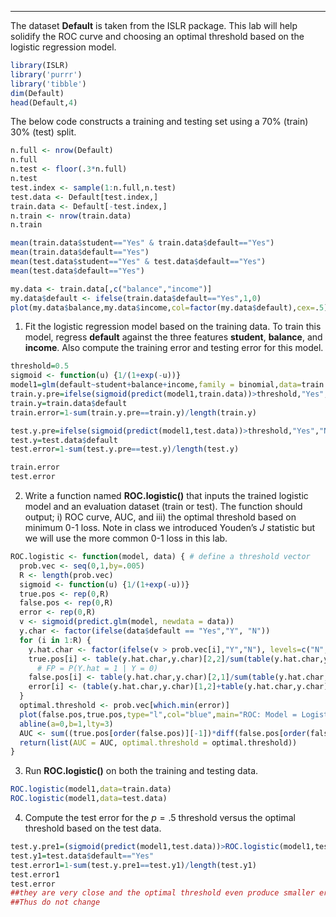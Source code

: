 ---

The dataset **Default** is taken from the ISLR package. This lab will help solidify the ROC curve and choosing an optimal threshold based on the logistic regression model. 

```r
library(ISLR)
library('purrr')
library('tibble')
dim(Default)
head(Default,4)
```

The below code constructs a training and testing set using a 70\% (train) 30\% (test) split. 

```r
n.full <- nrow(Default)
n.full
n.test <- floor(.3*n.full)
n.test
test.index <- sample(1:n.full,n.test)
test.data <- Default[test.index,] 
train.data <- Default[-test.index,] 
n.train <- nrow(train.data)
n.train
```

```r
mean(train.data$student=="Yes" & train.data$default=="Yes")
mean(train.data$default=="Yes")
mean(test.data$student=="Yes" & test.data$default=="Yes")
mean(test.data$default=="Yes")
```

```r
my.data <- train.data[,c("balance","income")]
my.data$default <- ifelse(train.data$default=="Yes",1,0)
plot(my.data$balance,my.data$income,col=factor(my.data$default),cex=.5)
```

1) Fit the logistic regression model based on the training data. To train this model, regress **default** against the three features **student**, **balance**, and **income**. Also compute the training error and testing error for this model. 

```r
threshold=0.5
sigmoid <- function(u) {1/(1+exp(-u))}
model1=glm(default~student+balance+income,family = binomial,data=train.data)
train.y.pre=ifelse(sigmoid(predict(model1,train.data))>threshold,"Yes","No")
train.y=train.data$default
train.error=1-sum(train.y.pre==train.y)/length(train.y)

test.y.pre=ifelse(sigmoid(predict(model1,test.data))>threshold,"Yes","No")
test.y=test.data$default
test.error=1-sum(test.y.pre==test.y)/length(test.y)

train.error
test.error
```

2) Write a function named **ROC.logistic()** that inputs the trained logistic model and an evaluation dataset (train or test). The function should output; i) ROC curve, AUC, and iii) the optimal threshold based on minimum 0-1 loss. Note in class we introduced Youden's $J$ statistic but we will use the more common 0-1 loss in this lab.  
 

```r
ROC.logistic <- function(model, data) { # define a threshold vector
  prob.vec <- seq(0,1,by=.005)
  R <- length(prob.vec)
  sigmoid <- function(u) {1/(1+exp(-u))}
  true.pos <- rep(0,R) 
  false.pos <- rep(0,R) 
  error <- rep(0,R)
  v <- sigmoid(predict.glm(model, newdata = data)) 
  y.char <- factor(ifelse(data$default == "Yes","Y", "N"))   
  for (i in 1:R) {
    y.hat.char <- factor(ifelse(v > prob.vec[i],"Y","N"), levels=c("N","Y")) # TP = P(Y.hat = 1 | Y = 1)
    true.pos[i] <- table(y.hat.char,y.char)[2,2]/sum(table(y.hat.char,y.char)[,2])
      # FP = P(Y.hat = 1 | Y = 0)
    false.pos[i] <- table(y.hat.char,y.char)[2,1]/sum(table(y.hat.char,y.char)[,1])
    error[i] <- (table(y.hat.char,y.char)[1,2]+table(y.hat.char,y.char)[2,1])/sum(table(y.hat.char,y.char))
  }
  optimal.threshold <- prob.vec[which.min(error)]
  plot(false.pos,true.pos,type="l",col="blue",main="ROC: Model = Logistic") 
  abline(a=0,b=1,lty=3)
  AUC <- sum((true.pos[order(false.pos)][-1])*diff(false.pos[order(false.pos) ]))
  return(list(AUC = AUC, optimal.threshold = optimal.threshold)) 
}
```

3) Run **ROC.logistic()** on both the training and testing data.  


```r
ROC.logistic(model1,data=train.data)
ROC.logistic(model1,data=test.data)
```

4) Compute the test error for the $p=.5$ threshold versus the optimal threshold based on the test data.


```r
test.y.pre1=(sigmoid(predict(model1,test.data))>ROC.logistic(model1,test.data)$optimal.threshold)
test.y1=test.data$default=="Yes"
test.error1=1-sum(test.y.pre1==test.y1)/length(test.y1)
test.error1
test.error
##they are very close and the optimal threshold even produce smaller error with largest AUC.
##Thus do not change
```

